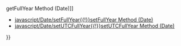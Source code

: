 {{Page_Title}}
{{Flags}}
{{Summary_Section|Gets the year using Universal Coordinated Time (UTC).

}}
{{JS_Syntax|Formats={{JS_Syntax_Format
|Format= dateObj.getUTCFullYear() }}
|Values={{JS_Syntax_Parameter
|Name=
|Required=
|Description=The required dateObj reference is a Date object.}}
}}
{{JS_Return_Value
|Description=Returns the year as a four-digit number. Years specified as two digits in the '''Date''' constructor or in '''setFullYear''' are assumed to be in the twentieth century, so given "5/14/12", '''getUTCFullYear''' returns "1912".}}
{{Remarks_Section
|Remarks=To get the year using local time, use the '''getFullYear''' method.
}}
{{Examples_Section
|Not_required=No
|Examples={{Single_Example
|Language=JavaScript
|Description=The following example shows how to use the '''getUTCFullYear''' method.

|Code= var date = new Date("1/9/36");
 document.write(date.getUTCFullYear());
 
 // Output: 1936
}}}}
{{See_Also_Section
|Manual_links=* [[javascript/Date/getFullYear{{!}}getFullYear Method (Date)]]
* [[javascript/Date/setFullYear{{!}}setFullYear Method (Date)]]
* [[javascript/Date/setUTCFullYear{{!}}setUTCFullYear Method (Date)]]
}}
{{Topics | JS Basic}}

{{External_Attribution
|Is_CC-BY-SA=No
|Sources=MSDN
|MDN_link=
|MSDN_link=http://msdn.microsoft.com/en-us/library/ie/47f8w843(v=vs.94).aspx
|HTML5Rocks_link=
}}

